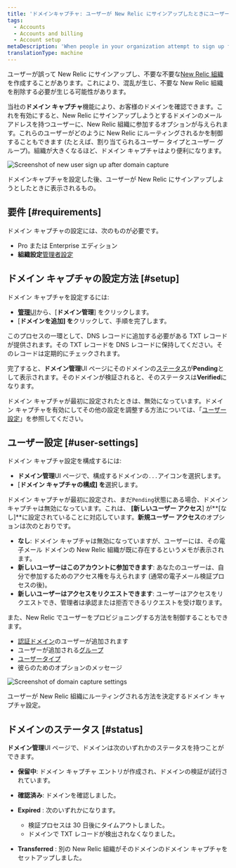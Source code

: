 ```yaml
---
title: 'ドメインキャプチャ: ユーザーが New Relic にサインアップしたときにユーザーをキャプチャします'
tags:
  - Accounts
  - Accounts and billing
  - Account setup
metaDescription: 'When people in your organization attempt to sign up for New Relic, you can use domain capture to control how they''re routed into your account.'
translationType: machine
---
```





ユーザーが誤って New Relic にサインアップし、不要な不要な[New Relic 組織](/docs/accounts/accounts-billing/account-structure/new-relic-account-structure)を作成することがあります。これにより、混乱が生じ、不要な New Relic 組織を削除する必要が生じる可能性があります。

当社の**ドメイン キャプチャ**機能により、お客様のドメインを確認できます。これを有効にすると、New Relic にサインアップしようとするドメインのメール アドレスを持つユーザーに、New Relic 組織に参加するオプションが与えられます。これらのユーザーがどのように New Relic にルーティングされるかを制御することもできます (たとえば、割り当てられるユーザー タイプとユーザー グループ)。組織が大きくなるほど、ドメイン キャプチャはより便利になります。

<img
  title="Screenshot of new user sign up after domain capture"
  alt="Screenshot of new user sign up after domain capture"
  src={accountsDomainCaptureNewUserLogin}
/>

<figcaption>
  ドメインキャプチャを設定した後、ユーザーが New Relic にサインアップしようとしたときに表示されるもの。
</figcaption>

## 要件 [#requirements]

ドメイン キャプチャの設定には、次のものが必要です。

* Pro または Enterprise エディション
* **組織設定**[管理者設定](/docs/accounts/accounts-billing/new-relic-one-user-management/user-management-concepts/#admin-settings)

## ドメイン キャプチャの設定方法 [#setup]

ドメイン キャプチャを設定するには:

* [**管理**UI](/docs/accounts/accounts-billing/new-relic-one-user-management/user-management-ui-and-tasks/#where)から、\[**ドメイン管理**] をクリックします。
* \[**ドメインを追加] を**クリックして、手順を完了します。

このプロセスの一環として、DNS レコードに追加する必要がある TXT レコードが提供されます。その TXT レコードを DNS レコードに保持してください。そのレコードは定期的にチェックされます。

完了すると、**ドメイン管理**UI ページにそのドメインの[ステータス](#status)が**Pending**として表示されます。そのドメインが検証されると、そのステータスは**Verified**になります。

ドメイン キャプチャが最初に設定されたときは、無効になっています。ドメイン キャプチャを有効にしてその他の設定を調整する方法については、「[ユーザー設定](#user-settings)」を参照してください。

## ユーザー設定 [#user-settings]

ドメイン キャプチャ設定を構成するには:

* **ドメイン管理**UI ページで、構成するドメインの`...`アイコンを選択します。
* \[**ドメイン キャプチャの構成] を**選択します。

ドメイン キャプチャが最初に設定され、まだ`Pending`状態にある場合、ドメイン キャプチャは無効になっています。これは、 **\[新しいユーザー アクセス**] が**\[なし]**に設定されていることに対応しています。**新規ユーザー アクセス**のオプションは次のとおりです。

* **なし**: ドメイン キャプチャは無効になっていますが、ユーザーには、その電子メール ドメインの New Relic 組織が既に存在するというメモが表示されます。
* **新しいユーザーはこのアカウントに参加できます**: あなたのユーザーは、自分で参加するためのアクセス権を与えられます (通常の電子メール検証プロセスの後)。
* **新しいユーザーはアクセスをリクエストできます**: ユーザーはアクセスをリクエストでき、管理者は承認または拒否できるリクエストを受け取ります。

また、New Relic でユーザーをプロビジョニングする方法を制御することもできます。

* [認証ドメイン](/docs/accounts/accounts-billing/new-relic-one-user-management/authentication-domains-saml-sso-scim-more)のユーザーが追加されます
* ユーザーが追加される[グループ](/docs/accounts/accounts-billing/new-relic-one-user-management/user-management-concepts#groups)
* [ユーザータイプ](/docs/accounts/accounts-billing/new-relic-one-user-management/user-type)
* 彼らのためのオプションのメッセージ

<img
  title="Screenshot of domain capture settings"
  alt="Screenshot of domain capture settings"
  src={accountsDomainCaptureSettings}
/>

<figcaption>
  ユーザーが New Relic 組織にルーティングされる方法を決定するドメイン キャプチャ設定。
</figcaption>

## ドメインのステータス [#status]

**ドメイン管理**UI ページで、ドメインは次のいずれかのステータスを持つことができます。

* **保留中**: ドメイン キャプチャ エントリが作成され、ドメインの検証が試行されています。

* **確認済み**: ドメインを確認しました。

* **Expired** : 次のいずれかになります。

  * 検証プロセスは 30 日後にタイムアウトしました。
  * ドメインで TXT レコードが検出されなくなりました。

* **Transferred** : 別の New Relic 組織がそのドメインのドメイン キャプチャをセットアップしました。